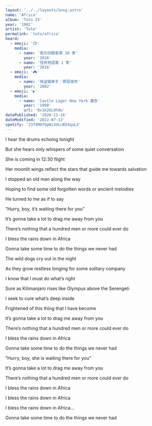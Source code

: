 ```yaml
---
layout: '../../layouts/Song.astro'
name: 'Africa'
album: 'Toto IV'
year: '1982'
artist: 'Toto'
permalink: 'toto/africa'
heard:
  - emoji: '📺'
    media:
      - name: '南方四賤客第 20 季'
        year: '2016'
      - name: '怪奇物語第 1 季'
        year: '2016'
  - emoji: '🎮'
    media:
      - name: '俠盜獵車手：罪惡城市'
        year: '2002'
  - emoji: '▶️'
    media:
      - name: 'Castle Lager New York 廣告'
        year: '1998'
        url: '0x1K2UL0t0o'
datePublished: '2020-11-16'
dateModified: '2022-07-13'
spotify: '2374M0fQpWi3dLnB54qaLX'
---
```


<LyricSection>

I hear the drums echoing tonight

But she hears only whispers of some quiet conversation

She is coming in 12:30 flight

Her moonlit wings reflect the stars that guide me towards salvation

</LyricSection>

<LyricSection>

I stopped an old man along the way

Hoping to find some old forgotten words or ancient melodies

He turned to me as if to say

&ldquo;Hurry, boy, it&rsquo;s waiting there for you&rdquo;

</LyricSection>

<LyricSection>

It&rsquo;s gonna take a lot to drag me away from you

There&rsquo;s nothing that a hundred men or more could ever do

I bless the rains down in Africa

Gonna take some time to do the things we never had

</LyricSection>

<LyricSection>

The wild dogs cry out in the night

As they grow restless longing for some solitary company

I know that I must do what&rsquo;s right

Sure as Kilimanjaro rises like Olympus above the Serengeti

</LyricSection>

<LyricSection>

I seek to cure what&rsquo;s deep inside

Frightened of this thing that I have become

</LyricSection>

<LyricSection>

It&rsquo;s gonna take a lot to drag me away from you

There&rsquo;s nothing that a hundred men or more could ever do

I bless the rains down in Africa

Gonna take some time to do the things we never had

</LyricSection>

<LyricSection>

&ldquo;Hurry, boy, she is waiting there for you&rdquo;

</LyricSection>

<LyricSection>

It&rsquo;s gonna take a lot to drag me away from you

There&rsquo;s nothing that a hundred men or more could ever do

I bless the rains down in Africa

I bless the rains down in Africa

I bless the rains down in Africa...

Gonna take some time to do the things we never had

</LyricSection>
